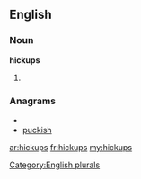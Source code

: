 ==English==

===Noun===
'''hickups'''

# {{plural of|[[hickup]]}}

===Anagrams===
* {{alphagram|chikpsu}}
* [[puckish#English|puckish]]

[[Category:English plurals]]

[[ar:hickups]]
[[fr:hickups]]
[[my:hickups]]